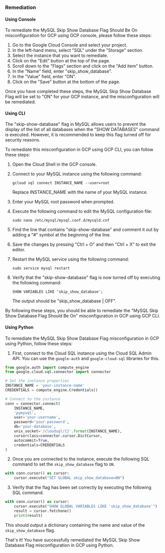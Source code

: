 ### Remediation

#### Using Console

To remediate the MySQL Skip Show Database Flag Should Be On misconfiguration for GCP using GCP console, please follow these steps:

1. Go to the Google Cloud Console and select your project.
2. In the left-hand menu, select "SQL" under the "Storage" section.
3. Select the instance that you want to remediate.
4. Click on the "Edit" button at the top of the page.
5. Scroll down to the "Flags" section and click on the "Add item" button.
6. In the "Name" field, enter "skip_show_database".
7. In the "Value" field, enter "ON".
8. Click on the "Save" button at the bottom of the page.

Once you have completed these steps, the MySQL Skip Show Database Flag will be set to "ON" for your GCP instance, and the misconfiguration will be remediated.

#### Using CLI

The "skip-show-database" flag in MySQL allows users to prevent the display of the list of all databases when the "SHOW DATABASES" command is executed. However, it is recommended to keep this flag turned off for security reasons. 

To remediate this misconfiguration in GCP using GCP CLI, you can follow these steps:

1. Open the Cloud Shell in the GCP console.
2. Connect to your MySQL instance using the following command:

   ```
   gcloud sql connect INSTANCE_NAME --user=root
   ```

   Replace INSTANCE_NAME with the name of your MySQL instance.

3. Enter your MySQL root password when prompted.
4. Execute the following command to edit the MySQL configuration file:

   ```
   sudo nano /etc/mysql/mysql.conf.d/mysqld.cnf
   ```

5. Find the line that contains "skip-show-database" and comment it out by adding a "#" symbol at the beginning of the line.
6. Save the changes by pressing "Ctrl + O" and then "Ctrl + X" to exit the editor.
7. Restart the MySQL service using the following command:

   ```
   sudo service mysql restart
   ```

8. Verify that the "skip-show-database" flag is now turned off by executing the following command:

   ```
   SHOW VARIABLES LIKE 'skip_show_database';
   ```

   The output should be "skip_show_database | OFF".

By following these steps, you should be able to remediate the "MySQL Skip Show Database Flag Should Be On" misconfiguration in GCP using GCP CLI.

#### Using Python

To remediate the MySQL Skip Show Database Flag misconfiguration in GCP using Python, follow these steps:

1. First, connect to the Cloud SQL instance using the Cloud SQL Admin API. You can use the `google-auth` and `google-cloud-sql` libraries for this.

```python
from google.auth import compute_engine
from google.cloud.sql.connector import connector

# Set the instance properties
INSTANCE_NAME = 'your-instance-name'
CREDENTIALS = compute_engine.Credentials()

# Connect to the instance
conn = connector.connect(
    INSTANCE_NAME,
    'pymysql',
    user='your-username',
    password='your-password',
    db='your-database',
    unix_socket='/cloudsql/{}'.format(INSTANCE_NAME),
    cursorclass=connector.cursor.DictCursor,
    autocommit=True,
    credentials=CREDENTIALS
)
```

2. Once you are connected to the instance, execute the following SQL command to set the `skip_show_database` flag to `ON`.

```python
with conn.cursor() as cursor:
    cursor.execute("SET GLOBAL skip_show_database=ON")
```

3. Verify that the flag has been set correctly by executing the following SQL command.

```python
with conn.cursor() as cursor:
    cursor.execute("SHOW GLOBAL VARIABLES LIKE 'skip_show_database'")
    result = cursor.fetchone()
    print(result)
```

This should output a dictionary containing the name and value of the `skip_show_database` flag.

That's it! You have successfully remediated the MySQL Skip Show Database Flag misconfiguration in GCP using Python.

